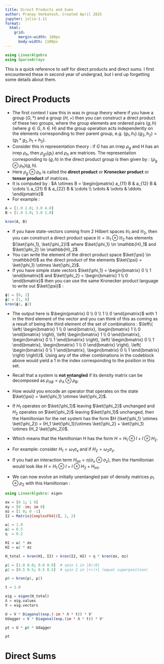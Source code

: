 ```yaml
---
title: Direct Products and Sums
author: Pranay Venkatesh, Created April 2025
jupyter: julia-1.11
format:
  html:
    grid:
      margin-width: 100px
      body-width: 1100px
---
```


```julia
using LinearAlgebra
using SparseArrays
```

This is a quick reference to self for direct products and direct sums. I first encountered these in second year of undergrad, but I end up forgetting some details about them.

# Direct Products

- The first context I saw this in was in group theory where if you have a group $(G, *)$ and a group $(H, +)$ then you can construct a direct product of these two groups, where the group elements are ordered pairs $(g,h)$ (where $g \in G$, $h \in H$) and the group operation acts independently on the elements corresponding to their parent group, e.g. $(g_1, h_1).(g_2, h_2) = (g_1 * g_2, h_1 + h_2)$.
- Consider this in representation theory : if $G$ has an irrep $\rho_{g}$ and H has an irrep $\rho_{h}$, then $\rho_{g1}(g_1)$ and $\rho_{h}$ are matrices. The representation corresponding to $(g,h)$ in the direct product group is then given by : $(\rho_{g} \otimes \rho_h)(g, h)$.
- Here $\rho_g \otimes \rho_h$ is called the **direct product** or **Kronecker product** or **tensor product** of matrices.
- It is computed by : $A \otimes B = \begin{pmatrix} a_{11} B  & a_{12} B & \cdots \\ a_{21} B & a_{22} B & \cdots \\ \vdots & \vdots & \ddots \end{pmatrix}$
- For example : 
```julia

A = [1.0 2.0; 3.0 4.0]
B = [1.0 3.0; 3.0 1.0]

kron(A, B)
```
- If you have state-vectors coming from 2 Hilbert spaces $\mathbb{H}_1$ and $\mathbb{H}_2$, then you can construct a direct product space $\mathbb{H} = \mathbb{H}_1 \otimes \mathbb{H}_2$ has elements $(\ket{\phi_1}, \ket{\phi_2})$ where $\ket{\phi_1} \in \mathbb{H}_1$ and $\ket{\phi_2} \in \mathbb{H}_2$
- You can write the element of the direct product space $\ket{\psi} \in \mathbb{H}$ as the direct product of the elements $\ket{\psi} = \ket{\phi_1} \otimes \ket{\phi_2}$.
- If you have simple state vectors $\ket{\phi_1} = \begin{bmatrix} 0 \\ 1 \end{bmatrix}$ and $\ket{\phi_2} = \begin{bmatrix} 1 \\ 0 \end{bmatrix}$ then you can use the same Kronecker product language to write out $\ket{\psi}$ : 

```julia
ϕ1 = [0, 1]
ϕ2 = [1, 0]
kron(ϕ1, ϕ2)
```
- The output here is $\begin{pmatrix} 
0 \\ 
0 \\ 
1 \\ 
0
\end{pmatrix}$ with 1 in the third element of the vector and you can think of this as coming as a result of being the third element of the set of combinations : $\left\{
\left( \begin{bmatrix} 1 \\ 0 \end{bmatrix}, \begin{bmatrix} 1 \\ 0 \end{bmatrix} \right),
\left( \begin{bmatrix} 1 \\ 0 \end{bmatrix}, \begin{bmatrix} 0 \\ 1 \end{bmatrix} \right),
\left( \begin{bmatrix} 0 \\ 1 \end{bmatrix}, \begin{bmatrix} 1 \\ 0 \end{bmatrix} \right),
\left( \begin{bmatrix} 0 \\ 1 \end{bmatrix}, \begin{bmatrix} 0 \\ 1 \end{bmatrix} \right)
\right\}$. Using any of the other combinations in the codeblock above would yield a 1 in the index corresponding to the position in this set.

- Recall that a system is **not entangled** if its density matrix can be decomposed as $\rho_{AB} = \rho_A \otimes \rho_B$.

- How would you encode an operator that operates on the state $\ket{\psi} = \ket{\phi_1} \otimes \ket{\phi_2}$.
- If $H_1$ operates on $\ket{\phi_1}$ leaving $\ket{\phi_2}$ unchanged and $H_2$ operates on $\ket{\phi_2}$ leaving $\ket{\phi_1}$ unchanged, then the Hamiltonian for the net system has the form $H (\ket{\phi_1} \otimes \ket{\phi_2}) = (H_1 \ket{\phi_1})\otimes \ket{\phi_2} + \ket{\phi_1} \otimes (H_2 \ket{\phi_2})$.
- Which means that the Hamiltonian H has the form $H = H_1 \otimes I + I \otimes H_2$.
- For example: consider $H_1 = \omega_1 \sigma_x$ and if $H_2 = \omega_2 \sigma_z$.
- If you had an interaction term $H_{\text{int}} = \eta (\sigma_x \otimes \sigma_z)$, then the Hamiltonian would look like $H = H_1 \otimes I + I \otimes H_2 + H_{\text{int}}$.
- We can now evolve an initially unentangled pair of density matrices $\rho_1 \otimes \rho_2$ with this Hamiltonian : 
```julia
using LinearAlgebra: eigen

σx = [0 1; 1 0]
σy = [0 -im; im 0]
σz = [1 0; 0 -1]
I2 = Matrix{ComplexF64}(I, 2, 2)

ω1 = 1.0
ω2 = 0.5
η  = 0.2

H1 = ω1 * σx
H2 = ω2 * σz

H_total = kron(H1, I2) + kron(I2, H2) + η * kron(σx, σz)

ρ1 = [1.0 0.0; 0.0 0.0]  # spin 1 in |0⟩⟨0|
ρ2 = [0.5 0.5; 0.5 0.5]  # spin 2 in |+⟩⟨+| (equal superposition)

ρ0 = kron(ρ1, ρ2) 

t = 1.0 

eig = eigen(H_total)
Λ = eig.values
V = eig.vectors

U = V * Diagonal(exp.(-im * Λ * t)) * V'
Udagger = V * Diagonal(exp.(im * Λ * t)) * V'

ρt = U * ρ0 * Udagger

ρt
```

# Direct Sums




